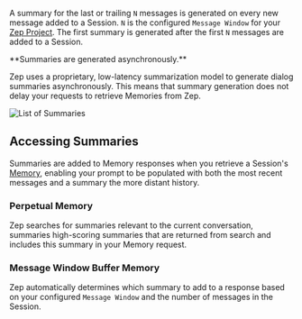 A summary for the last or trailing `N` messages is generated on every new message added to a Session. `N` is the
configured
`Message Window` for your [Zep Project](/getting-started/projects). The first summary is generated after the first `N` messages are
added to a Session.

<Note>
**Summaries are generated asynchronously.**

Zep uses a proprietary, low-latency summarization model to generate dialog summaries asynchronously. This means that
summary generation does not delay your requests to retrieve Memories from Zep.

</Note>

<Frame>
  <img alt="List of Summaries" src="/images/summaries.png" />
</Frame>

## Accessing Summaries

Summaries are added to Memory responses when you retrieve a Session's [Memory](memories), enabling your prompt to be
populated with both the most recent messages and a summary the more distant history.

### Perpetual Memory

Zep searches for summaries relevant to the current conversation, summaries high-scoring summaries that are returned from
search and includes this summary in your Memory request.

### Message Window Buffer Memory

Zep automatically determines which summary to add to a response based on your configured `Message Window` and the number
of messages in the Session.
